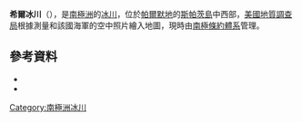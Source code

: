 {{coord|73|3|S|75|40|W|source:GNIS|display=title}}

'''希爾冰川'''（{{lang-en|Hill Glacier}}），是[[南極洲|南極洲]]的[[冰川|冰川]]，位於[[帕爾默地|帕爾默地]]的[[斯帕茨島|斯帕茨島]]中西部，[[美國地質調查局|美國地質調查局]]根據測量和該國海軍的空中照片繪入地圖，現時由[[南極條約體系|南極條約體系]]管理。

==參考資料==
*{{cite gnis | type = antarid | id = 6782| name = Hill Glacier | accessdate = 2012-06-16}}
*{{usgs-gazetteer|id=6782}}

{{Antarctica-geo-stub}}
[[Category:南極洲冰川|Category:南極洲冰川]]